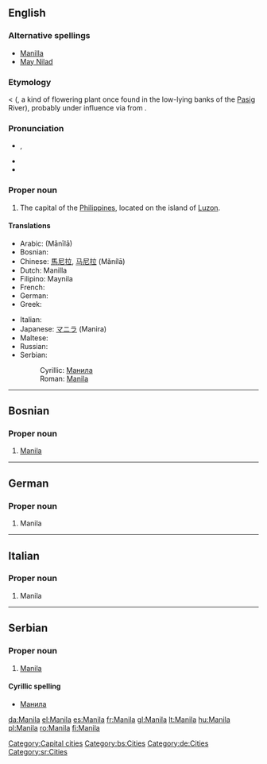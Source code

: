 {{wikipedia}}
{{also|manila}}
==English==

===Alternative spellings===
* [[Manilla]] {{qualifier|nonstandard}}
* [[May Nilad]] {{qualifier|historical}}

===Etymology===
{{etyl|tl}} {{term|Maynila|lang=tl}} < {{term|may nilad|lang=tl}} ({{term|may||there is|lang=tl}}, {{term|nilad|lang=tl}} a kind of flowering plant once found in the low-lying banks of the [[Pasig]] River), probably under influence via {{etyl|es}} from {{term|امان الله|أمان الله|sc=Arab|tr=amān Allāh|God’s protection|lang=ar}}.

===Pronunciation===
* {{a|UK}} {{IPA|/məˈnɪl.ə/}}, {{SAMPA|/m@"nIl.@/}}
* {{hyphenation|ma|nila}}
* {{rhymes|ɪlə}}

===Proper noun===
{{en-proper noun}}

# The capital of the [[Philippines]], located on the island of [[Luzon]].

====Translations====
{{trans-top|capital of the Philippines}}
* Arabic: {{Arab|[[مانيلا]]}} (Mānīlā) {{f}}
* Bosnian: {{t-|bs|Manila|f}}
* Chinese: [[馬尼拉]], [[马尼拉]] (Mǎnílā)
* Dutch: Manilla
* Filipino: Maynila
* French: {{t+|fr|Manille}}
* German: {{t-|de|Manila}}
* Greek: {{t+|el|Μανίλα|sc=Grek}}
{{trans-mid}}
* Italian: {{t-|it|Manila|f}}
* Japanese: [[マニラ]] (Manira)
* Maltese: {{t-|mt|Manila|f|xs=Maltese}}
* Russian: {{t-|ru|Манила|f|tr=Maníla|sc=Cyrl}}
* Serbian:
*: Cyrillic: [[Манила#Serbian|Манила]] {{f}}
*: Roman: [[Manila#Serbian|Manila]] {{f}}
{{trans-bottom}}

{{anagrams:en/aailmn}}
[[Category:Capital cities]]

----

==Bosnian==

===Proper noun===
{{inl|bs|proper noun|g=f}}

# [[Manila#English|Manila]]

[[Category:bs:Cities]]

----

==German==

===Proper noun===
{{infl|de|proper noun}}

# Manila

[[Category:de:Cities]]

----

==Italian==

===Proper noun===
{{inl|it|proper noun|g=f}}

# Manila

----

==Serbian==

===Proper noun===
{{inl|sr|proper noun|g=f}}

# [[Manila#English|Manila]]

====Cyrillic spelling====
* [[Манила#Serbian|Манила]]

[[Category:sr:Cities]]

[[da:Manila]]
[[el:Manila]]
[[es:Manila]]
[[fr:Manila]]
[[gl:Manila]]
[[lt:Manila]]
[[hu:Manila]]
[[pl:Manila]]
[[ro:Manila]]
[[fi:Manila]]